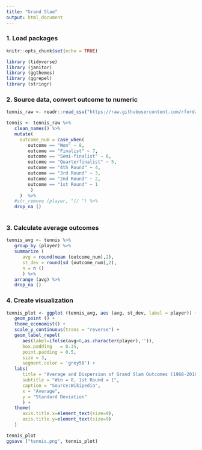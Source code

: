 ```yaml
---
title: "Grand Slam"
output: html_document
---
```


### 1. Load packages
```r
knitr::opts_chunk$set(echo = TRUE)

library (tidyverse)
library (janitor)
library (ggthemes)
library (ggrepel)
library (stringr)

```

### 2. Source data, convert outcome to numeric
```r
tennis_raw <- readr::read_csv("https://raw.githubusercontent.com/rfordatascience/tidytuesday/master/data/2019/2019-04-09/grand_slam_timeline.csv")

tennis <- tennis_raw %>%
   clean_names() %>%
   mutate(
     outcome_num = case_when(
        outcome == "Won" ~ 8,
        outcome == "Finalist" ~ 7,
        outcome == "Semi-finalist" ~ 6,
        outcome == "Quarterfinalist" ~ 5,
        outcome == "4th Round" ~ 4,
        outcome == "3rd Round" ~ 3,
        outcome == "2nd Round" ~ 2,
        outcome == "1st Round" ~ 1
         )
     )  %>%
   #str_remove (player, "// ") %>%
   drop_na ()
   
```

### 3. Calculate average outcomes
```r
  
tennis_avg <- tennis %>%
   group_by (player) %>%
   summarize (
      avg = round(mean (outcome_num),2),
      st_dev = round(sd (outcome_num),2),
      n = n ()
      ) %>%
   arrange (avg) %>%
   drop_na ()

```

### 4. Create visualization
```r

tennis_plot <- ggplot (tennis_avg, aes (avg, st_dev, label = player)) +
   geom_point () +
   theme_economist() +
   scale_y_continuous(trans = "reverse") +
   geom_label_repel(
      aes(label=ifelse(avg>6,as.character(player),'')),
      box.padding   = 0.35, 
      point.padding = 0.5,
      size = 3,
      segment.color = 'grey50') +
   labs(
      title = "Average and Dispersion of Grand Slam Outcomes (1968-2018)",
      subtitle = "Win = 8, 1st Round = 1",
      caption = "Source:Wikipedia",
      x = "Average",
      y = "Standard Deviation"
      ) +
   theme(
      axis.title.x=element_text(size=9),
      axis.title.y=element_text(size=9)
   )

tennis_plot
ggsave ("tennis.png", tennis_plot)

```
